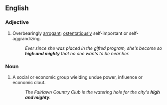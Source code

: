 ==English==
===Adjective===
{{en-adj|high and mightier|high and mightiest}}
# Overbearingly [[arrogant]]; [[ostentatiously]] self-important or self-aggrandizing.
#: ''Ever since she was placed in the gifted program, she's become so '''high and mighty''' that no one wants to be near her.''

===Noun===
{{en-noun|-}}
# A social or economic group wielding undue power, influence or economic clout.
#: ''The Fairlawn Country Club is the watering hole for the city's '''high and mighty'''.''